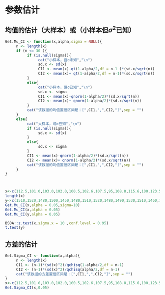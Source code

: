 # 参数估计

## 均值的估计（大样本）或（小样本但$\sigma^2$已知）

```{r}
Get.Mu_CI <- function(x,alpha,sigma = NULL){
     n <- length(x)
     if (n <= 30 ){
          if (is.null(sigma)){
               cat("小样本，且σ未知","\n")
               sd.x <- sd(x)
               CI1 <- mean(x)-qt(1-alpha/2,df = n-1 )*(sd.x/sqrt(n))
               CI2 <- mean(x)+ qt(1-alpha/2,df = n-1)*(sd.x/sqrt(n))
          }
          else{
               cat("小样本，但σ已知","\n")
               sd.x <- sigma
               CI1 <- mean(x)-qnorm(1-alpha/2)*(sd.x/sqrt(n))
               CI2 <- mean(x)+ qnorm(1-alpha/2)*(sd.x/sqrt(n))
          }
          cat("该数据的均值置信区间是：[",CI1,",",CI2,"]",sep = "")
     } 
     else{
          cat("大样本，或σ已知","\n")
          if (is.null(sigma)){
               sd.x <- sd(x)
          }
          else{
               sd.x <- sigma
          }
          CI1 <- mean(x)-qnorm(1-alpha/2)*(sd.x/sqrt(n))
          CI2 <- mean(x)+ qnorm(1-alpha/2)*(sd.x/sqrt(n))
          cat("该数据的均值置信区间是：[",CI1,",",CI2,"]",sep = "")
     }
}



x<-c(112.5,101.0,103.0,102.0,100.5,102.6,107.5,95,108.8,115.6,100,123.5,102,101.6,102.2,116.6,95.4,97.8,108.6,105.0,136.8,102.8,101.5,98.4,93.3)
length(x)
y<-c(1510,1520,1480,1500,1450,1480,1510,1520,1480,1490,1530,1510,1460,1460,1470,1470)
Get.Mu_CI(x,alpha = 0.05,sigma=10)
Get.Mu_CI(x,alpha = 0.05)
Get.Mu_CI(y,alpha = 0.05)

BSDA::z.test(x,sigma.x = 10 ,conf.level = 0.95)
t.test(y)
```


## 方差的估计
```{r}

Get.Sigma_CI <- function(x,alpha){
     n <- length(x)
     CI1 <- (n-1)*(sd(x)^2)/qchisq(1-alpha/2,df = n-1)
     CI2 <- (n-1)*(sd(x)^2)/qchisq(alpha/2,df = n-1)
     cat("该数据的方差置信区间是：[",CI1,",",CI2,"]",sep = "")
}
x<-c(112.5,101.0,103.0,102.0,100.5,102.6,107.5,95,108.8,115.6,100,123.5,102,101.6,102.2,116.6,95.4,97.8,108.6,105.0,136.8,102.8,101.5,98.4,93.3)
Get.Sigma_CI(x,0.05)
```





